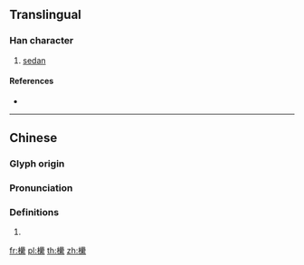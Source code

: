 {{character info/new}}
==Translingual==

===Han character===
{{Han char|rn=75|rad=木|as=21|sn=25|four=46993|canj=DWWF|ids=⿰木纍}}

# [[sedan]]

====References====
* {{Han ref|kx=0564.150|dkj=15969|dj=0953.190|hdz=21326.100|uh=6B19|ud=27417|bh=F8F2|bd=63730}}

----

==Chinese==
{{zh-forms}}

===Glyph origin===
{{Han etym}}

===Pronunciation===
{{zh-pron
|m=léi
|c=leoi4,leoi5
|mc=y
|oc=y
|ma=
|cat=n
}}

===Definitions===
{{zh-hanzi}}

# {{rfdef|lang=zh}}

[[fr:欙]]
[[pl:欙]]
[[th:欙]]
[[zh:欙]]